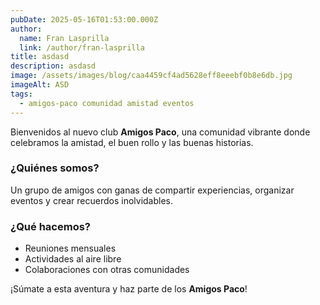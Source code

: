 ```yaml
---
pubDate: 2025-05-16T01:53:00.000Z
author:
  name: Fran Lasprilla
  link: /author/fran-lasprilla
title: asdasd
description: asdasd
image: /assets/images/blog/caa4459cf4ad5628eff8eeebf0b8e6db.jpg
imageAlt: ASD
tags:
  - amigos-paco comunidad amistad eventos
---
```


Bienvenidos al nuevo club **Amigos Paco**, una comunidad vibrante donde celebramos la amistad, el buen rollo y las buenas historias.

### ¿Quiénes somos?

Un grupo de amigos con ganas de compartir experiencias, organizar eventos y crear recuerdos inolvidables.

### ¿Qué hacemos?

- Reuniones mensuales
- Actividades al aire libre
- Colaboraciones con otras comunidades

¡Súmate a esta aventura y haz parte de los **Amigos Paco**!
